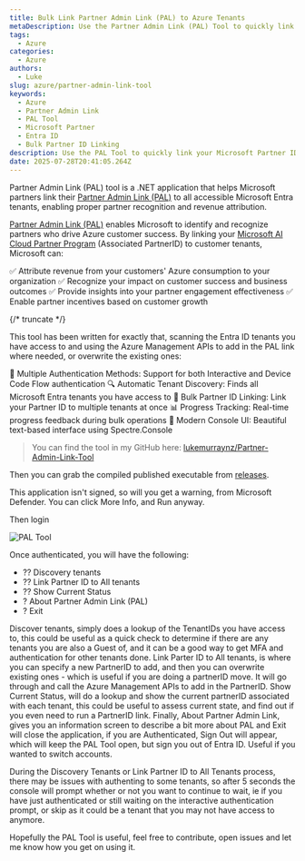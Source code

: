 ```yaml
---
title: Bulk Link Partner Admin Link (PAL) to Azure Tenants
metaDescription: Use the Partner Admin Link (PAL) Tool to quickly link your Microsoft Partner ID to all Azure Entra tenants and manage partner recognition.
tags:
  - Azure
categories:
  - Azure
authors:
  - Luke
slug: azure/partner-admin-link-tool
keywords:
  - Azure
  - Partner Admin Link
  - PAL Tool
  - Microsoft Partner
  - Entra ID
  - Bulk Partner ID Linking
description: Use the PAL Tool to quickly link your Microsoft Partner ID to all Azure Entra tenants and manage partner recognition.
date: 2025-07-28T20:41:05.264Z
---
```


Partner Admin Link (PAL) tool is a .NET application that helps Microsoft partners link their [Partner Admin Link (PAL)](https://learn.microsoft.com/azure/cost-management-billing/manage/link-partner-id?WT.mc_id=AZ-MVP-5004796) to all accessible Microsoft Entra tenants, enabling proper partner recognition and revenue attribution.

[Partner Admin Link (PAL)](https://learn.microsoft.com/azure/cost-management-billing/manage/link-partner-id?WT.mc_id=AZ-MVP-5004796) enables Microsoft to identify and recognize partners who drive Azure customer success. By linking your [Microsoft AI Cloud Partner Program](https://partner.microsoft.com/en-nz/explore?WT.mc_id=AZ-MVP-5004796) (Associated PartnerID) to customer tenants, Microsoft can:

✅ Attribute revenue from your customers' Azure consumption to your organization
✅ Recognize your impact on customer success and business outcomes
✅ Provide insights into your partner engagement effectiveness
✅ Enable partner incentives based on customer growth

{/* truncate */}

This tool has been written for exactly that, scanning the Entra ID tenants you have access to and using the Azure Management APIs to add in the PAL link where needed, or overwrite the existing ones:

🔐 Multiple Authentication Methods: Support for both Interactive and Device Code Flow authentication
🔍 Automatic Tenant Discovery: Finds all Microsoft Entra tenants you have access to
🔗 Bulk Partner ID Linking: Link your Partner ID to multiple tenants at once
📊 Progress Tracking: Real-time progress feedback during bulk operations
🎨 Modern Console UI: Beautiful text-based interface using Spectre.Console

> You can find the tool in my GitHub here: [lukemurraynz/Partner-Admin-Link-Tool](https://github.com/lukemurraynz/Partner-Admin-Link-Tool)

Then you can grab the compiled published executable from [releases](https://github.com/lukemurraynz/Partner-Admin-Link-Tool/releases).

This application isn't signed, so will you get a warning, from Microsoft Defender. You can click More Info, and Run anyway.

Then login 

![PAL Tool](images/PALToolLogin.jpg)

Once authenticated, you will have the following:

* ?? Discovery tenants
* ?? Link Partner ID to All tenants
* ?? Show Current Status
* ? About Partner Admin Link (PAL)
* ? Exit

Discover tenants, simply does a lookup of the TenantIDs you have access to, this could be useful as a quick check to determine if there are any tenants you are also a Guest of, and it can be a good way to get MFA and authentication for other tenants done.
Link Parter ID to All tenants, is where you can specify a new PartnerID to add, and then you can overwrite existing ones - which is useful if you are doing a partnerID move. It will go through and call the Azure Management APIs to add in the PartnerID.
Show Current Status, will do a lookup and show the current partnerID associated with each tenant, this could be useful to assess current state, and find out if you even need to run a PartnerID link.
Finally, About Partner Admin Link, gives you an information screen to describe a bit more about PAL and Exit will close the application, if you are Authenticated, Sign Out will appear, which will keep the PAL Tool open, but sign you out of Entra ID. Useful if you wanted to switch accounts.

During the Discovery Tenants or Link Partner ID to All Tenants process, there may be issues with authenting to some tenants, so after 5 seconds the console will prompt whether or not you want to continue to wait, ie if you have just authenticated or still waiting on the interactive authentication prompt, or skip as it could be a tenant that you may not have access to anymore.

Hopefully the PAL Tool is useful, feel free to contribute, open issues and let me know how you get on using it.
